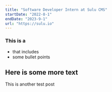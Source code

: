```yaml
---
title: "Software Developer Intern at Sulu CMS"
startDate: "2022-8-1"
endDate: "2023-9-1"
url: "https://sulu.io"
---
```


### This is a 
- that includes
- some bullet points

Here is some more text
---

This is another test post
